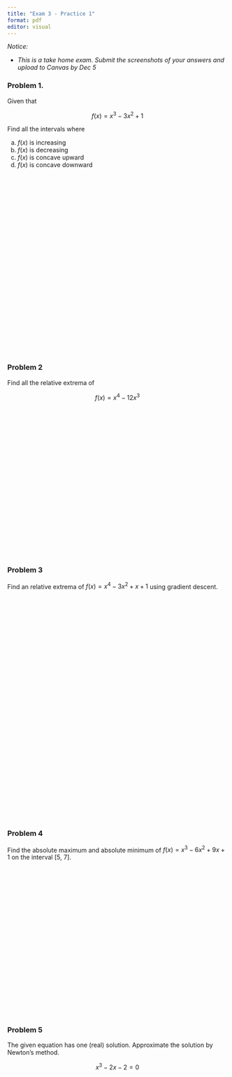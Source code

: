 ```yaml
---
title: "Exam 3 - Practice 1"
format: pdf
editor: visual
---
```


*Notice:*

-   *This is a take home exam. Submit the screenshots of your answers and upload to Canvas by Dec 5*  

### Problem 1.

Given that 

$$f(x) =  x^3 - 3x^2 + 1$$

Find all the intervals where

a. $f(x)$ is increasing
b. $f(x)$ is decreasing
c. $f(x)$ is concave upward
d. $f(x)$ is concave downward

\
\
\
\
\
\
\
\
\
\
\
\
\
\
\
\
\
\
\
\
\
\
\
\
\thispagestyle{empty}




### Problem 2

Find all the relative extrema of

$$
f(x) = x^4 - 12x^3
$$

\
\
\
\
\
\
\
\
\
\
\
\
\
\
\
\
\
\
\
\
\thispagestyle{empty}

### Problem 3

Find an relative extrema of $f(x) = x^4 - 3x^2 + x + 1$ using gradient descent. 

\
\
\
\
\
\
\
\
\
\
\
\
\
\
\
\
\
\
\
\
\
\
\
\
\
\
\
\
\
\
\thispagestyle{empty}

### Problem 4

Find the absolute maximum and absolute minimum of $f(x) = x^3 - 6x^2 +9x +1$ on the interval [5, 7].

\
\
\
\
\
\
\
\
\
\
\
\
\
\
\
\
\
\
\
\
\thispagestyle{empty}


### Problem 5

The given equation has one (real) solution. Approximate the solution by Newton's method. 

$$x^3 - 2x -2 = 0$$

\thispagestyle{empty}

